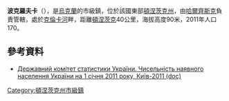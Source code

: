 {{no footnotes|time=2015-09-14T09:20:35+00:00}}
{{coord|47|56|11|N|38|16|43|E|scale:100000|display=title}}

'''波克羅夫卡'''（{{lang-uk|Покровка}}），是[[烏克蘭|烏克蘭]]的市級鎮，位於該國東部[[頓涅茨克州|頓涅茨克州]]，由[[哈爾齊斯克|哈爾齊斯克]]負責管轄，處於[[克倫卡河|克倫卡河]]畔，距離[[頓涅茨克|頓涅茨克]]40公里，海拔高度90米，2011年人口170。

==參考資料==
*[https://web.archive.org/web/20121010205321/http://stat6.stat.lviv.ua/PXWEB2007/ukr/publ/2011/chnas.zip Державний комітет статистики України. Чисельність наявного населення України на 1 січня 2011 року, Київ-2011 (doc)]

{{DEFAULTSORT:Покровка}}
[[Category:頓涅茨克州市級鎮|Category:頓涅茨克州市級鎮]]


{{Donetsk-geo-stub}}